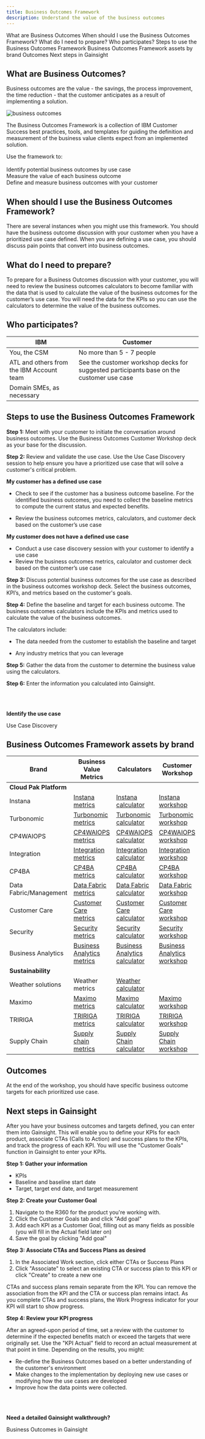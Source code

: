 ```yaml
---
title: Business Outcomes Framework
description: Understand the value of the business outcomes
---
```



<AnchorLinks small>
<AnchorLink>What are Business Outcomes</AnchorLink>
<AnchorLink>When should I use the Business Outcomes Framework?</AnchorLink>
<AnchorLink>What do I need to prepare?</AnchorLink>
<AnchorLink>Who participates?</AnchorLink>
<AnchorLink>Steps to use the Business Outcomes Framework</AnchorLink>
<AnchorLink>Business Outcomes Framework assets by brand</AnchorLink>
<AnchorLink>Outcomes</AnchorLink>
<AnchorLink>Next steps in Gainsight</AnchorLink>
</AnchorLinks>

<Row>
<Column colMd={8} colLg={8}>

## What are Business Outcomes?

Business outcomes are the value - the savings, the process improvement, the time reduction - that the customer anticipates as a result of implementing a solution.

![business outcomes](../../images/business-outcomes-examples.png)

The Business Outcomes Framework is a collection of IBM Customer Success best practices, tools, and templates for guiding the definition and measurement of the business value clients expect from an implemented solution.

Use the framework to:<br/><br/>
Identify potential business outcomes by use case<br/>
Measure the value of each business outcome<br/>
Define and measure business outcomes with your customer

## When should I use the Business Outcomes Framework?

There are several instances when you might use this framework. You should have the business outcome discussion with your customer when you have a prioritized use case defined. When you are defining a use case, you should discuss pain points that convert into business outcomes.

## What do I need to prepare?

To prepare for a Business Outcomes discussion with your customer, you will need to review the business outcomes calculators to become familiar with the data that is used to calculate the value of the business outcomes for the customer’s use case. You will need the data for the KPIs so you can use the calculators to determine the value of the business outcomes.


## Who participates?


| IBM | Customer |
| -------- | --------- |
| You, the CSM |  No more than 5 - 7 people |
| ATL and others from the IBM Account team | See the customer workshop decks for suggested participants base on the customer use case |
| Domain SMEs, as necessary | |

</Column>
</Row>

<Row>

<Column colMd={8} colLg={8}>


## Steps to use the Business Outcomes Framework

**Step 1:**  Meet with your customer to initiate the conversation around business outcomes. Use the Business Outcomes Customer Workshop deck as your base for the discussion.

**Step 2:**  Review and validate the use case. Use the Use Case Discovery session to help ensure you have a prioritized use case that will solve a customer's critical problem.


**My customer has a defined use case**<br/>

* Check to see if the customer has a business outcome baseline. For the identified business outcomes, you need to collect the baseline metrics to compute the current status and expected benefits.

* Review the business outcomes metrics, calculators, and customer deck based on the customer’s use case

**My customer does not have a defined use case**<br/>

* Conduct a use case discovery session with your customer to identify a use case
* Review the business outcomes metrics, calculator and customer deck based on the customer’s use case

**Step 3:**  Discuss potential business outcomes for the use case as described in the business outcomes workshop deck. Select the business outcomes, KPI’s, and metrics based on the customer's goals.

**Step 4:**  Define the baseline and target for each business outcome. The business outcomes calculators include the KPIs and metrics used to calculate the value of the business outcomes.

The calculators include:

* The data needed from the customer to establish the baseline and target

* Any industry metrics that you can leverage


**Step 5:** Gather the data from the customer to determine the business value using the calculators.

**Step 6:** Enter the information you calculated into Gainsight.

</Column>

<Column colMd={3} colLg={4}>

<br/>
<br/>

<Aside>

**Identify the use case**

<Link to="/use-case-discovery" target='_blank' rel='noreferrer noopener'>Use Case Discovery</Link>


</Aside>


</Column>

</Row>

<Row>

<Column>

## Business Outcomes Framework assets by brand

| Brand | Business Value Metrics | Calculators | Customer Workshop |
| ----------- | ------------------ | ------------- | -------------- |
| **Cloud Pak Platform** | | | |
| Instana | <a href='https://ibm.box.com/s/xlavfdh0felhthgq7qvk8x8ggvllz9vl' target='_blank' rel='noreferrer noopener'> Instana metrics</a> | <a href='https://ibm.box.com/s/mpxgi4an5x8e112og4tgjmzcs6plzj99' target='_blank' rel='noreferrer noopener'>Instana calculator</a> | <a href='https://ibm.box.com/s/qfe65tsut7uoat8vm7x8n7kvwhdq8av0' target='_blank' rel='noreferrer noopener'>Instana workshop</a> |
| Turbonomic | <a href='https://ibm.box.com/s/qkedox2hefhyprhas465lvdhitvrt5ky' target='_blank' rel='noreferrer noopener'>Turbonomic metrics</a> | <a href='https://ibm.box.com/s/97jxkn2rmhrgbhkr7bj90vyiq5r8xtmk' target='_blank' rel='noreferrer noopener'>Turbonomic calculator</a> | <a href='https://ibm.box.com/s/i4axkmtb7am8149a7u1pffy4hh0rjhar' target='_blank' rel='noreferrer noopener'>Turbonomic workshop</a> |
| CP4WAIOPS | <a href='https://ibm.box.com/s/bhcltm047b0bdsp1nuj13nigky87w6fe' target='_blank' rel='noreferrer noopener'>CP4WAIOPS metrics</a> | <a href='https://ibm.box.com/s/30hye3g9wn1m3ou1epohqn98b3o848xz' target='_blank' rel='noreferrer noopener'>CP4WAIOPS calculator</a> | <a href='https://ibm.box.com/s/9okxib9gy4ahahyy5ihmvs4hyhg2r2x4' target='_blank' rel='noreferrer noopener'>CP4WAIOPS workshop</a> |
| Integration | <a href='https://ibm.box.com/s/knvk30asfac1acxz2fp5uvfbozrmp97r' target='_blank' rel='noreferrer noopener'>Integration metrics</a> | <a href='https://ibm.box.com/s/vcvma1l1m9jli3sc7c0l3nn2o868tb9z' target='_blank' rel='noreferrer noopener'>Integration calculator</a> | <a href='https://ibm.box.com/s/ymncskow78k2ftbwzfglihs46evfshv3' target='_blank' rel='noreferrer noopener'>Integration workshop</a> |
| CP4BA | <a href='https://ibm.box.com/s/n7qc3j1o2hhd9w5t3pvzpb8a9tbf5pd1' target='_blank' rel='noreferrer noopener'>CP4BA metrics</a> | <a href='https://ibm.box.com/s/p05dgon96x0t3axtkyn3qw7ecdj10mo0' target='_blank' rel='noreferrer noopener'>CP4BA calculator</a> | <a href='https://ibm.box.com/s/jdmicirkba21l2i8bd8wdcrs2jm59sjd' target='_blank' rel='noreferrer noopener'>CP4BA workshop</a> |
| Data Fabric/Management | <a href='https://ibm.box.com/s/oocbiziatpcfdy1fzde4umye8mjzrg93' target='_blank' rel='noreferrer noopener'>Data Fabric metrics</a> | <a href='https://ibm.box.com/s/2bsmw8b5ss5jvxj882xnzmyvsmdkv569' target='_blank' rel='noreferrer noopener'>Data Fabric calculator</a> | <a href='https://ibm.box.com/s/t6shit7p5ybk1ilqfzodkgkl4fww3ria' target='_blank' rel='noreferrer noopener'>Data Fabric workshop</a> |
| Customer Care | <a href='https://ibm.box.com/s/36k5c7b0irbdzqves9dsh4dhi0bbo690' target='_blank' rel='noreferrer noopener'>Customer Care metrics</a> | <a href='https://ibm.box.com/s/7g80xuro8pqvheyyudphdh0jwgbwrszk' target='_blank' rel='noreferrer noopener'>Customer Care calculator</a> | <a href='https://ibm.box.com/s/s6j3mz9164gk0usjk803y4sq5f3ax3h9' target='_blank' rel='noreferrer noopener'>Customer Care workshop</a> |
| Security | <a href='https://ibm.box.com/s/48ztb251vc1gi14mup5ybcpuam7v3jqf' target='_blank' rel='noreferrer noopener'>Security metrics</a> | <a href='https://ibm.box.com/s/4hkxlgtfewt8qntq0voiijpbcf608w2k' target='_blank' rel='noreferrer noopener'>Security calculator</a> | <a href='https://ibm.box.com/s/0r1x9vi9n6f6vckng0ylxhkj5sp79mo2' target='_blank' rel='noreferrer noopener'>Security workshop</a> |
| Business Analytics | <a href='https://ibm.box.com/s/7k0vvdc7bs4w9b4rgqn4ksg6rfobofxl' target='_blank' rel='noreferrer noopener'> Business Analytics metrics</a> | <a href='https://ibm.box.com/s/0ceh0by00uq1baj0l34akvi7cwfaw1a2' target='_blank' rel='noreferrer noopener'>Business Analytics calculator</a> | <a href='https://ibm.box.com/s/daajnzb0wa4pvh12grqq2nwgaoqln9l0' target='_blank' rel='noreferrer noopener'>Business Analytics workshop</a> |
| **Sustainability** | | | |
| Weather solutions | <a hrf='https://ibm.box.com/s/czlpk7qa7cgxdl86m7wi4q6fmj2dkte4' target='_blank' rel='noreferrer noopener'>Weather metrics</a>  | <a href='https://ibm.box.com/s/bnro1naywsmx7u3sxqo0dcwl26jc5u3a' target='_blank' rel='noreferrer noopener'>Weather calculator</a> | |
| Maximo | <a href='https://ibm.box.com/s/4rionkapvhv6gxlr2c6blr585772srlx' target='_blank' rel='noreferrer noopener'>Maximo metrics</a> | <a href='https://ibm.box.com/s/h744tkrjc1a26pg9y0rhk820xdq2zaw2' target='_blank' rel='noreferrer noopener'>Maximo calculator</a> | <a href='https://ibm.box.com/s/yiugx00qqmz709dbgqyfeiwzp3dvjydp' target='_blank' rel='noreferrer noopener'>Maximo workshop</a> |
| TRIRIGA | <a href='https://ibm.box.com/s/xiaftlaz7w1qlynp3w4w1kg7j9ldi6pp' target='_blank' rel='noreferrer noopener'>TRIRIGA metrics</a> | <a href='https://ibm.box.com/s/ruoujc5q7mzo5jyr9pr6i81wasb3ea0h' target='_blank' rel='noreferrer noopener'>TRIRIGA calculator</a> | <a href='https://ibm.box.com/s/iqu0td55xyg8v261uefx1pftounb67im' target='_blank' rel='noreferrer noopener'>TRIRIGA workshop</a> |
| Supply Chain | <a href='https://ibm.box.com/s/8u8vjh7ab2ywp5j4hrc7fust72yhesgu' target='_blank' rel='noreferrer noopener'>Supply chain metrics</a> | <a href='https://ibm.box.com/s/3d97ahnqlahvfhsbx0vb2os0ujjz10kv' target='_blank' rel='noreferrer noopener'>Supply Chain calculator</a> | <a href='https://ibm.box.com/s/0xincrgpapcaf362bkugpt0ujmtkdqv4' target='_blank' rel='noreferrer noopener'>Supply Chain workshop</a> |

</Column>
</Row>

<Row>

<Column colMd={8} colLg={8}>

## Outcomes

At the end of the workshop, you should have specific business outcome targets for each prioritized use case.

</Column>
</Row>

<Row>

<Column colMd={8} colLg={8}>

## Next steps in Gainsight

After you have your business outcomes and targets defined, you can enter them into Gainsight.  This will enable you to define your KPIs for each product, associate CTAs (Calls to Action) and success plans to the KPIs, and track the progress of each KPI.  You will use the "Customer Goals" function in Gainsight to enter your KPIs.

**Step 1: Gather your information**
* KPIs
* Baseline and baseline start date
* Target, target end date, and target measurement

**Step 2: Create your Customer Goal**
1. Navigate to the R360 for the product you're working with.
2. Click the Customer Goals tab and click "Add goal"
3. Add each KPI as a Customer Goal, filling out as many fields as possible (you will fill in the Actual field later on)
4. Save the goal by clicking "Add goal"

**Step 3: Associate CTAs and Success Plans as desired**
1. In the Associated Work section, click either CTAs or Success Plans
2. Click "Associate" to select an existing CTA or success plan to this KPI or click "Create" to create a new one

CTAs and success plans remain separate from the KPI.  You can remove the association from the KPI and the CTA or success plan remains intact.  As you complete CTAs and success plans, the Work Progress indicator for your KPI will start to show progress.

**Step 4: Review your KPI progress**

After an agreed-upon period of time, set a review with the customer to determine if the expected benefits match or exceed the targets that were originally set. Use the "KPI Actual" field to record an actual measurement at that point in time. Depending on the results, you might:
* Re-define the Business Outcomes based on a better understanding of the customer's environment
* Make changes to the implementation by deploying new use cases or modifying how the use cases are developed
* Improve how the data points were collected.

</Column>

<Column colMd={3} colLg={4}>

<br/>
<br/>

<Aside>

**Need a detailed Gainsight walkthrough?**

<Link to="https://ibm.box.com/s/jx5xxqpmw78svk9w6r0vs0zitm87xxrg" target='_blank' rel='noreferrer noopener'>Business Outcomes in Gainsight</Link>


</Aside>

</Column>
</Row>
